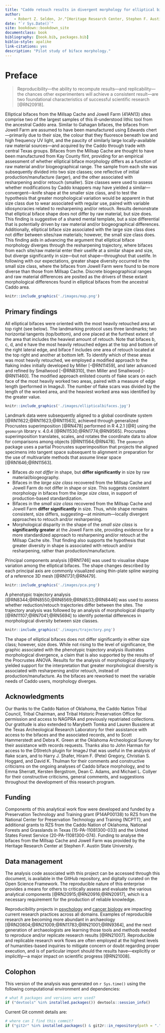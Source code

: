 ```yaml
--- 
title: "Caddo retouch results in divergent morphology for elliptical bifaces from sites in the American Southeast"
author:
    - Robert Z. Selden, Jr.^[Heritage Research Center, Stephen F. Austin State University; Department of Biology, Stephen F. Austin State University; and Cultural Heritage Department, Jean Monnet University, zselden@sfasu.edu] and John E. Dockall^[Stantec, Inc.]
date: "`r Sys.Date()`"
site: bookdown::bookdown_site
documentclass: book
bibliography: [book.bib, packages.bib]
biblio-style: apalike
link-citations: yes
description: "Pilot study of biface morphology."
---
```


# Preface {-}

>Reproducibility---the ability to recompute results---and replicability---the chances other experimenters will achieve a consistent result---are two foundational characteristics of successful scientific research [@RN20918].

Elliptical bifaces from the Millsap Cache and Jowell Farm (41AN13) sites comprise two of the largest samples of this ill-understood lithic tool from the ancestral Caddo area. Similar to Gahagan bifaces, the bifaces from Jowell Farm are assumed to have been manufactured using Edwards chert---primarily due to their size, the colour that they fluoresce beneath low and high frequency UV light, and the paucity of similarly large locally-available raw material sources---and acquired by the Caddo through trade with central Texas groups. Bifaces from the Millsap Cache are thought to have been manufactured from Kay County flint, providing for an empirical assessment of whether elliptical biface morphology differs as a function of raw material and/or biogeographical range. The sample from each site was subsequently divided into two size classes; one reflective of initial production/manufacture (larger), and the other associated with resharpening and/or retouch (smaller). Size classes were used to assess whether modifications by Caddo knappers may have yielded a similar---convergent---knife shape at the smaller size class, and to test the hypothesis that greater morphological variation would be apparent in that size class due to wear associated with regular use, paired with variable idiosyncracies related to resharpening and/or retouch. Results demonstrate that elliptical biface shape does not differ by raw material, but size does. This finding is suggestive of a shared mental template, but a size differential that is potentially driven by raw material and/or biogeographical differences. Additionally, elliptical biface size associated with the large size class does not differ between sites/raw materials; however, the small size class does. This finding aids in advancing the argument that elliptical biface morphology diverges through the resharpening trajectory, where bifaces from each site/raw material enter their uselife at a similar shape and size, but diverge significantly in size---but not shape---throughout that uselife. In following with our expectations, greater shape diversity occurred in the small size class, where the bifaces from Jowell Farm were found to be more diverse than those from Millsap Cache. Discrete biogeographical ranges and raw material differences are posited as the drivers of these extant morphological differences found in elliptical bifaces from the ancestral Caddo area.

```r

knitr::include_graphics('./images/map.png')
```

## Primary findings

All elliptical bifaces were oriented with the most heavily retouched area at top right (see below). The landmarking protocol uses three landmarks; two horizontal tangents (top/bottom), and one placed at the furthest extent of the area that includes the heaviest amount of retouch. Note that bifaces b, c, d, and e have the most heavily retouched edges at the top and bottom of the right lateral edge, and biface f includes one area of retouch located at the top right and another at bottom left. To identify which of these areas was most heavily retouched, we employed a modified approach to the flaking index initially developed by Miller [-@RN11459], and later advanced and refined by Smallwood [-@RN8310], then Miller and Smallwood [-@RN11460]. The modified approach enlisted counts of flake scars on each face of the most heavily worked two areas, paired with a measure of edge length (performed in ImageJ). The number of flake scars was divided by the length of the worked area, and the heaviest worked area was identified by the greater value.

```r

knitr::include_graphics('./images/ellipticalbifaces.jpg')
```

Landmark data were subsequently aligned to a global coordinate system [@RN11622;@RN11623;@RN11563], achieved through generalized Procrustes superimposition [@RN478] performed in R 4.2.1 [@R] using the `geomorph` library v. 4.0.4 [@RN11530;@RN1774;@RN9565]. Procrustes superimposition translates, scales, and rotates the coordinate data to allow for comparisons among objects [@RN11564;@RN478]. The `geomorph` package uses a partial Procrustes superimposition that projects the aligned specimens into tangent space subsequent to alignment in preparation for the use of multivariate methods that assume linear space [@RN1646;@RN11563]. 

  -   Bifaces _do not differ_ in shape, but **differ significantly** in size by raw material/biogeography.
  -   Bifaces in the _large size class_ recovered from the Millsap Cache and Jowell Farm do not differ in shape or size. This suggests consistent morphology in bifaces from the _large size class_, in support of production-based standardization.
  -   Bifaces in the _small size class_ recovered from the Millsap Cache and Jowell Farm **differ significantly** in size. Thus, while shape remains consistent, size differs, suggesting---at minimum---locally divergent approaches to retouch and/or resharpening.
  -   Morphological disparity in the shape of the _small size class_ is **significantly greater** at the Jowell Farm site, providing evidence for a more standardized approach to resharpening and/or retouch at the Millsap Cache site. That finding also supports the hypothesis that greater diversity in shape is associated with retouch and/or resharpening, rather than production/manufacture.

Principal components analysis [@RN1746] was used to visualise shape variation among the elliptical bifaces. The shape changes described by each principal axis are commonly visualized using thin-plate spline warping of a reference 3D mesh [@RN1731;@RN479].

```r
knitr::include_graphics('./images/pca.png')
```

A phenotypic trajectory analysis [@RN8344;@RN8550;@RN8569;@RN8533;@RN8446] was used to assess whether reduction/retouch trajectories differ between the sites. The trajectory analysis was followed by an analysis of morphological disparity [@RN11107;@RN7041;@RN5694] to identify potential differences in morphological diversity between size classes.

```r
knitr::include_graphics('./images/trajectory.png')
```

The shape of elliptical bifaces does not differ significantly in either size class; however, size does. While not rising to the level of significance, the graphic associated with the phenotypic trajectory analysis illustrates morphological divergence, a claim that is also supported by the results of the Procrustes ANOVA. Results for the analysis of morphological disparity yielded support for the interpretation that greater morphological diversity is associated with resharpening and/or retouch, instead of production/manufacture. As the bifaces are reworked to meet the variable needs of Caddo users, morphology diverges.

## Acknowledgments

Our thanks to the Caddo Nation of Oklahoma, the Caddo Nation Tribal Council, Tribal Chairman, and Tribal Historic Preservation Office for permission and access to NAGPRA and previously repatriated collections. Our gratitude is also extended to Marybeth Tomka and Lauren Bussiere at the Texas Archeological Research Laboratory for their assistance with access to the bifaces and the associated records, and to Scott Hammerstedt and Debra K. Green at the Oklahoma Archeological Survey for their assistance with records requests. Thanks also to John Harman for access to the DStretch plugin for ImageJ that was useful in the analysis of flake scars, and to Harry J. Shafer, Hiram F. (Pete) Gregory, Christian S. Hoggard, and David K. Thulman for their comments and constructive criticisms on the ongoing analyses of Caddo biface morphology, and to Emma Sherratt, Kersten Bergstrom, Dean C. Adams, and Michael L. Collyer for their constructive criticisms, general comments, and suggestions throughout the development of this research program.

## Funding

Components of this analytical work flow were developed and funded by a Preservation Technology and Training grant (P14AP00138) to RZS from the National Center for Preservation Technology and Training (NCPTT), and additional grants to RZS from the Caddo Nation of Oklahoma, National Forests and Grasslands in Texas (15-PA-11081300-033) and the United States Forest Service (20-PA-11081300-074). Funding to analyse the bifaces from the Millsap Cache and Jowell Farm was provided by the Heritage Research Center at Stephen F. Austin State University.

## Data management

The analysis code associated with this project can be accessed through this document, is available in the GitHub repository, and digitally curated on the Open Science Framework. The reproducible nature of this enterprise provides a means for others to critically assess and evaluate the various analytical components [@RN20915;@RN20916;@RN20917], which is a necessary requirement for the production of reliable knowledge.

Reproducibility projects in [psychology](https://osf.io/ezcuj/) and [cancer biology](https://www.cos.io/rpcb) are impacting current research practices across all domains. Examples of reproducible research are becoming more abundant in archaeology [@RN20804;@RN21009;@RN11783;@RN21001;@RN9364], and the next generation of archaeologists are learning those tools and methods needed to reproduce and/or replicate research results [@RN21007]. Reproducible and replicable research work flows are often employed at the highest levels of humanities-based inquiries to mitigate concern or doubt regarding proper execution, and is of particular import should the results have---explicitly or implicitly---a major impact on scientific progress [@RN21008].

## Colophon

This version of the analysis was generated on `r Sys.time()` using the following computational environment and dependencies: 

```r
# what R packages and versions were used?
if ("devtools" %in% installed.packages()) devtools::session_info()
```

Current Git commit details are:

```r
# where can I find this commit? 
if ("git2r" %in% installed.packages() & git2r::in_repository(path = ".")) git2r::repository(here::here())  
```
